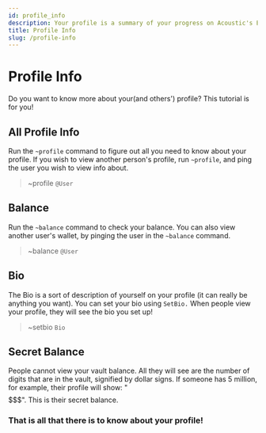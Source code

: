 ```yaml
---
id: profile_info
description: Your profile is a summary of your progress on Acoustic's Economy.
title: Profile Info
slug: /profile-info
---
```


# Profile Info

Do you want to know more about your(and others') profile? This tutorial is for you!

## All Profile Info

Run the `~profile` command to figure out all you need to know about your profile. If you wish to view another person's profile, run `~profile`, and ping the user you wish to view info about.

> ~profile `@User`

## Balance

Run the `~balance` command to check your balance. You can also view another user's wallet, by pinging the user in the `~balance` command.

> ~balance `@User`

## Bio

The Bio is a sort of description of yourself on your profile (it can really be anything you want). You can set your bio using `SetBio.` When people view your profile, they will see the bio you set up!

> ~setbio `Bio`

## Secret Balance

People cannot view your vault balance. All they will see are the number of digits that are in the vault, signified by dollar signs. If someone has 5 million, for example, their profile will show: "$$$$$$$". This is their secret balance.

### That is all that there is to know about your profile!
